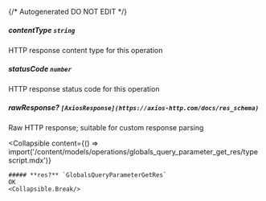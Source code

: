 {/* Autogenerated DO NOT EDIT  */}

##### **contentType** `string`
HTTP response content type for this operation

##### **statusCode** `number`
HTTP response status code for this operation

##### **rawResponse?** `[AxiosResponse](https://axios-http.com/docs/res_schema)`
Raw HTTP response; suitable for custom response parsing

<Collapsible
    content={() => import('/content/models/operations/globals_query_parameter_get_res/typescript.mdx')}
>
    ##### **res?** `GlobalsQueryParameterGetRes`
    OK
    <Collapsible.Break/>
</Collapsible>

